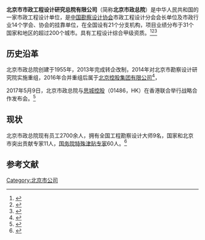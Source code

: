 '''北京市市政工程设计研究总院有限公司'''（简称'''北京市政总院'''）是中华人民共和国的一家市政工程设计单位，是[[中国勘察设计协会|中国勘察设计协会]]市政工程设计分会会长单位及市政行业14个学会、协会的挂靠单位，在全国设有21个分支机构，项目业绩分布于31个国家和地区的超过200个城市。具有工程设计综合甲级资质。<ref>{{Cite journal|url=https://kns.cnki.net/KCMS/detail/detail.aspx?dbcode=CJFQ&dbname=CJFD2005&filename=KCSJ200512026&v=MjcwMjV4WVM3RGgxVDNxVHJXTTFGckNVUjdxZllPWnJGeS9uVXJyUExpN1laTEc0SHRUTnJZOUhZb1I4ZVgxTHU=|title=五十年不断进取  新世纪再创辉煌——北京市市政工程设计研究总院建院五十周年庆典报道|author=|year=2005|issue=12|issn=1006-9607|journal=中国勘察设计|doi=|access-date=2020-07-04|archive-date=2020-07-04|archive-url=https://web.archive.org/web/20200704102408/https://kns.cnki.net/KCMS/detail/detail.aspx?dbcode=CJFQ&dbname=CJFD2005&filename=KCSJ200512026&v=MjcwMjV4WVM3RGgxVDNxVHJXTTFGckNVUjdxZllPWnJGeS9uVXJyUExpN1laTEc0SHRUTnJZOUhZb1I4ZVgxTHU=|dead-url=no}}</ref><ref>{{Cite journal|url=https://kns.cnki.net/KCMS/detail/detail.aspx?dbcode=CJFQ&dbname=CJFD2011&filename=KCSJ201106008&v=MTAyMDFpN1laTEc0SDlETXFZOUZiSVI4ZVgxTHV4WVM3RGgxVDNxVHJXTTFGckNVUjdxZllPWnJGeS9uVXIzUEw=|title=北京市市政工程设计研究总院  春风起处杏花红|author=|year=2011|issue=06|issn=1006-9607|journal=中国勘察设计|doi=|access-date=2020-07-04|archive-date=2020-07-06|archive-url=https://web.archive.org/web/20200706122339/https://kns.cnki.net/KCMS/detail/detail.aspx?dbcode=CJFQ&dbname=CJFD2011&filename=KCSJ201106008&v=MTAyMDFpN1laTEc0SDlETXFZOUZiSVI4ZVgxTHV4WVM3RGgxVDNxVHJXTTFGckNVUjdxZllPWnJGeS9uVXIzUEw=|dead-url=no}}</ref><ref>{{Cite journal|url=https://kns.cnki.net/KCMS/detail/detail.aspx?dbcode=CJFQ&dbname=CJFD9697&filename=GJJH607.020&v=MTI3NTNYNlRySDAzZWJDVVJiMmZZK2RwRlNuaFZ3PT1JaWZCWnJXNEdjL01yWThxRjU0T2ZnZzV6aEFVNGpoNE8=|title=前进中的北京市市政工程设计研究总院|author=|year=1996|issue=07|issn=10021515|journal=国际经济合作|doi=|access-date=2020-07-04|archive-date=2020-07-04|archive-url=https://web.archive.org/web/20200704085055/https://kns.cnki.net/KCMS/detail/detail.aspx?dbcode=CJFQ&dbname=CJFD9697&filename=GJJH607.020&v=MTI3NTNYNlRySDAzZWJDVVJiMmZZK2RwRlNuaFZ3PT1JaWZCWnJXNEdjL01yWThxRjU0T2ZnZzV6aEFVNGpoNE8=|dead-url=no}}</ref>

== 历史沿革 ==
北京市政总院创建于1955年，2013年完成转企改制，2014年对北京市勘察设计研究院实施重组，2016年合并重组后属于[[北京控股|北京控股集团有限公司]]<ref>{{Cite web|title=股权架构|url=https://www.begcl.com/page-detail?id=2&regionId=3&device=pc&lang=zh|accessdate=2020-07-02|author=|date=|format=|work=|publisher=北京控股集团有限公司|language=|archive-date=2020-07-02|archive-url=https://web.archive.org/web/20200702211430/https://www.begcl.com/page-detail?id=2&regionId=3&device=pc&lang=zh|dead-url=no}}</ref>，

2017年5月9日，北京市政总院与[[思城控股|思城控股]]（01486，HK）在香港联合举行战略合作发布会。<ref>{{Cite web|title=北京市政总院借思城控股登陆香港资本市场 将注入基建资源|url=https://www.nbd.com.cn/articles/2017-05-11/1104165.html|accessdate=2020-07-04|work=每经网|archive-date=2020-07-04|archive-url=https://web.archive.org/web/20200704105303/https://www.nbd.com.cn/articles/2017-05-11/1104165.html|dead-url=no}}</ref>

== 现状 ==
北京市政总院现有员工2700余人，拥有全国工程勘察设计大师9名，国家和北京市突出贡献专家11人，[[國務院特殊津貼專家|国务院特殊津贴专家]]60人。<ref>{{Cite web|title=企业简介|url=http://www.bmedi.cn/qygk/qyjj/index.shtml|accessdate=2020-07-02|author=|date=|format=|work=北京市市政工程设计研究总院|publisher=|language=|archive-date=2020-07-02|archive-url=https://web.archive.org/web/20200702023622/http://www.bmedi.cn/qygk/qyjj/index.shtml|dead-url=no}}</ref>

== 参考文献 ==
{{reflist}}

[[Category:北京市公司|Category:北京市公司]]